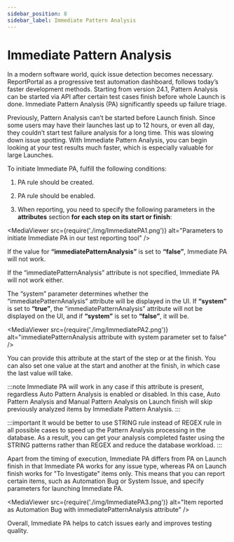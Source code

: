 ```yaml
---
sidebar_position: 8
sidebar_label: Immediate Pattern Analysis
---
```


# Immediate Pattern Analysis

In a modern software world, quick issue detection becomes necessary. ReportPortal as a progressive test automation dashboard, follows today’s faster development methods. Starting from version 24.1, Pattern Analysis can be started via API after certain test cases finish before whole Launch is done. Immediate Pattern Analysis (PA) significantly speeds up failure triage.

Previously, Pattern Analysis can’t be started before Launch finish. Since some users may have their launches last up to 12 hours, or even all day, they couldn’t start test failure analysis for a long time. This was slowing down issue spotting. With Immediate Pattern Analysis, you can begin looking at your test results much faster, which is especially valuable for large Launches.

To initiate Immediate PA, fulfill the following conditions:

1. PA rule should be created.

2. PA rule should be enabled.

3. When reporting, you need to specify the following parameters in the **attributes** section **for each step on its start or finish**:

<MediaViewer src={require('./img/ImmediatePA1.png')} alt="Parameters to initiate Immediate PA in our test reporting tool" />

If the value for **“immediatePatternAnalysis”** is set to **“false”**, Immediate PA will not work.

If the “immediatePatternAnalysis” attribute is not specified, Immediate PA will not work either.

The “system” parameter determines whether the “immediatePatternAnalysis” attribute will be displayed in the UI. If **“system”** is set to **“true”**, the “immediatePatternAnalysis” attribute will not be displayed on the UI, and if **“system”** is set to **“false”**, it will be.

<MediaViewer src={require('./img/ImmediatePA2.png')} alt="immediatePatternAnalysis attribute with system parameter set to false" />

You can provide this attribute at the start of the step or at the finish. You can also set one value at the start and another at the finish, in which case the last value will take.

:::note
Immediate PA will work in any case if this attribute is present, regardless Auto Pattern Analysis is enabled or disabled. In this case, Auto Pattern Analysis and Manual Pattern Analysis on Launch finish will skip previously analyzed items by Immediate Pattern Analysis.
:::

:::important
It would be better to use STRING rule instead of REGEX rule in all possible cases to speed up the Pattern Analysis processing in the database. As a result, you can get your analysis completed faster using the STRING patterns rather than REGEX and reduce the database workload.
:::

Apart from the timing of execution, Immediate PA differs from PA on Launch finish in that Immediate PA works for any issue type, whereas PA on Launch finish works for "To Investigate" items only. This means that you can report certain items, such as Automation Bug or System Issue, and specify parameters for launching Immediate PA.

<MediaViewer src={require('./img/ImmediatePA3.png')} alt="Item reported as Automation Bug with immediatePatternAnalysis attribute" />

Overall, Immediate PA helps to catch issues early and improves testing quality.

<MediaViewer src="https://youtu.be/i9LYeiRXSxA" alt="Invite User from All Projects page" type="video" />

